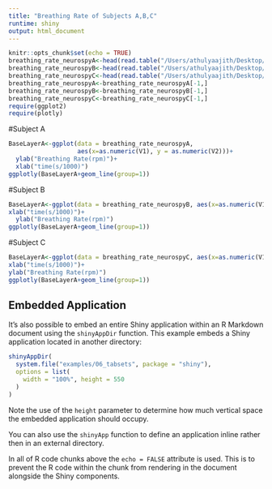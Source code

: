 ```yaml
---
title: "Breathing Rate of Subjects A,B,C"
runtime: shiny
output: html_document
---
```


```r
knitr::opts_chunk$set(echo = TRUE)
breathing_rate_neurospyA<-head(read.table("/Users/athulyaajith/Desktop/breathing_rate-neurospyA.csv", sep=","),1000)
breathing_rate_neurospyB<-head(read.table("/Users/athulyaajith/Desktop/breathing_rate-neurospyB.csv", sep=","),1000)
breathing_rate_neurospyC<-head(read.table("/Users/athulyaajith/Desktop/breathing_rate-neurospyC.csv", sep=","),1000)
breathing_rate_neurospyA<-breathing_rate_neurospyA[-1,]
breathing_rate_neurospyB<-breathing_rate_neurospyB[-1,]
breathing_rate_neurospyC<-breathing_rate_neurospyC[-1,]
require(ggplot2)
require(plotly)
```

#Subject A
```r

BaseLayerA<-ggplot(data = breathing_rate_neurospyA, 
                   aes(x=as.numeric(V1), y = as.numeric(V2)))+
  ylab("Breathing Rate(rpm)")+
  xlab("time(s/1000)")
ggplotly(BaseLayerA+geom_line(group=1))

```

#Subject B
```r

BaseLayerA<-ggplot(data = breathing_rate_neurospyB, aes(x=as.numeric(V1), y = as.numeric(V2)))+
xlab("time(s/1000)")+
  ylab("Breathing Rate(rpm)")
ggplotly(BaseLayerA+geom_line(group=1))

```


#Subject C
```r

BaseLayerA<-ggplot(data = breathing_rate_neurospyC, aes(x=as.numeric(V1), y = as.numeric(V2)))+
xlab("time(s/1000)")+
ylab("Breathing Rate(rpm)")
ggplotly(BaseLayerA+geom_line(group=1))

```

## Embedded Application

It's also possible to embed an entire Shiny application within an R Markdown document using the `shinyAppDir` function. This example embeds a Shiny application located in another directory:

```r
shinyAppDir(
  system.file("examples/06_tabsets", package = "shiny"),
  options = list(
    width = "100%", height = 550
  )
)
```

Note the use of the `height` parameter to determine how much vertical space the embedded application should occupy.

You can also use the `shinyApp` function to define an application inline rather then in an external directory.

In all of R code chunks above the `echo = FALSE` attribute is used. This is to prevent the R code within the chunk from rendering in the document alongside the Shiny components.



